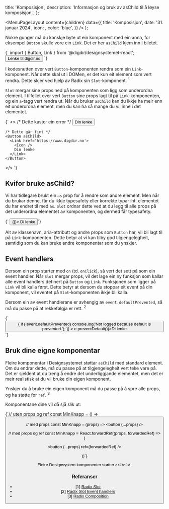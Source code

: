 

  title: 'Komposisjon',
  description: 'Informasjon og bruk av asChild til å løyse komposisjon.',
};

  <MenuPageLayout
    content={children}
    data={{
      title: 'Komposisjon',
      date: '31. januar 2024',
      icon: <PackageIcon />,
      color: 'blue',
    }}
  />
);

Nokre gonger må du kanskje byte ut ein komponent med ein anna, for eksempel `Button` skulle vore ein `Link`.
Det er her `asChild` kjem inn i biletet.

<CodeSnippet language='tsx' data-unstyled>
{`  import { Button, Link } from '@digdir/designsystemet-react';

  <Button asChild>
    <Link href='https://www.digdir.no'>Lenke til digdir.no</Link>
  </Button>
`}
</CodeSnippet>

I kodesnutten over vert `Button`-komponenten rendra som ein `Link`-komponent. Når dette skal ut i DOMen, er det kun eit element som vert rendra.
Dette skjer ved hjelp av Radix sin `Slot`-komponent. <sup>1</sup>

`Slot` mergar sine props ned på komponenten som ligg som underordna element. I tilfellet over vert `Button` sine props lagt til på `Link`-komponenten, og ein `a`-tagg vert rendra ut.
Når du brukar `asChild` kan du ikkje ha meir enn eit underordna element, men du kan ha så mange du vil inne i det elementet.

<CodeSnippet language='tsx'>
{`  <>
    /* Dette kaster ein error */
    <Button asChild>
      <Icon />
      <Link href='https://www.digdir.no'>Din lenke</Link>
    </Button>

    /* Dette går fint */
    <Button asChild>
      <Link href='https://www.digdir.no'>
        <Icon />
        Din lenke
      </Link>
    </Button>
  </>
`}
</CodeSnippet>

## Kvifor bruke asChild?

Vi har tidlegare brukt ein `as` prop for å rendre som andre element. Men når du brukar denne, får du ikkje typesafety eller korrekte typar iht. elementet du har endret til med `as`.
`Slot` ordnar dette ved at du legg til alle props på det underordna elementet av komponenten, og dermed får typesafety.

<CodeSnippet language='tsx'>
{`  <Button asChild>
    <Link href='https://www.digdir.no' onClick={() => {}}>
      <Icon />
      Di lenke
    </Link>
  </Button>`}
</CodeSnippet>

Alt av klassenavn, aria-attributt og andre props som `Button` har, vil bli lagt til på `Link`-komponenten.
Dette betyr at vi kan tilby god tilgjengelegheit, samtidig som du kan bruke andre komponentar som du ynskjer.

## Event handlers

Dersom ein prop starter med `on` (td. `onClick`), så vert det sett på som ein event handler.
Når `Slot` mergar props, vil det lage ein ny funksjon som kallar alle event handlers definert på `Button` og `Link`. Funksjonen som ligger på `Link` vil bli kalla først.
Dette betyr at dersom du stoppar eit event på din komponent, vil eventet på `Slot`-komponenten ikkje bli kalla.

Dersom ein av event handlerane er avhengig av `event.defaultPrevented`, så må du passe på at rekkefølgja er rett. <sup>2</sup>

<CodeSnippet language='tsx'>
{`  <Button
    asChild
    onClick={(event) => {
      if (!event.defaultPrevented)
        console.log('Not logged because default is prevented.');
    }}
  >
    <Link onClick={(e) => e.preventDefault()}>Di lenke</Link>
  </Button>
`}
</CodeSnippet>

## Bruk dine eigne komponentar

Fleire komponentar i Designsystemet støttar `asChild` med standard element. Om du endrar dette, må du passe på at tilgjengelegheit vert teke vare på. Det er sjeldent at du treng å endre det underliggjande elementet, men det er meir realistisk at du vil bruke din eigen komponent.

Ynskjer du å bruke ein eigen komponent må du passe på å spre alle props, og ha støtte for `ref`. <sup>3</sup>

Komponentane dine vil då sjå slik ut:

<CodeSnippet language='tsx'>
{`// uten props og ref
const MinKnapp = () => <button />

// med props
const MinKnapp = (props) => <button {...props} />

// med props og ref
const MinKnapp = React.forwardRef((props, forwardedRef) => (

  <button
    {...props}
    ref={forwardedRef}
  />

))`}
</CodeSnippet>

Fleire Designsystem komponenter støtter `asChild`.

### Referanser

- [1] [Radix Slot](https://www.radix-ui.com/primitives/docs/utilities/slot)
- [2] [Radix Slot Event handlers](https://www.radix-ui.com/primitives/docs/utilities/slot#event-handlers)
- [3] [Radix Composition](https://www.radix-ui.com/primitives/docs/guides/composition)
